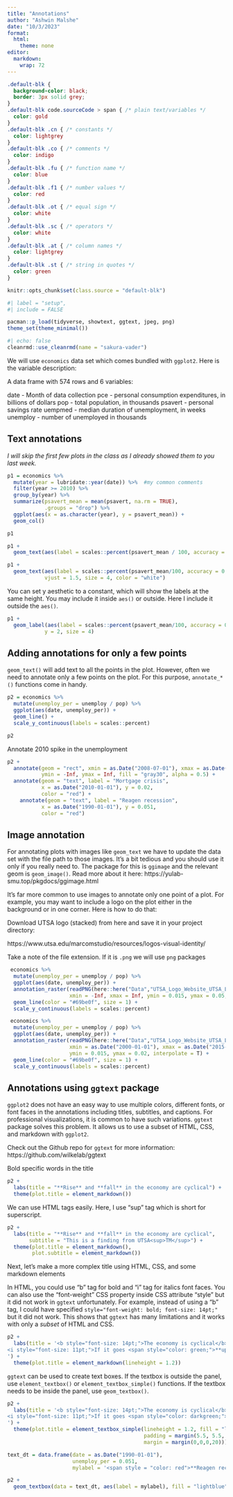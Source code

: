 ```yaml
---
title: "Annotations"
author: "Ashwin Malshe"
date: "10/3/2023"
format:
  html: 
    theme: none
editor: 
  markdown: 
    wrap: 72
---
```



```css
.default-blk {
  background-color: black;
  border: 3px solid grey;
}
.default-blk code.sourceCode > span { /* plain text/variables */
  color: gold
}
.default-blk .cn { /* constants */
  color: lightgrey
}
.default-blk .co { /* comments */
  color: indigo
}
.default-blk .fu { /* function name */
  color: blue
}
.default-blk .f1 { /* number values */
  color: red
}
.default-blk .ot { /* equal sign */
  color: white
}
.default-blk .sc { /* operators */
  color: white
}
.default-blk .at { /* column names */
  color: lightgrey
}
.default-blk .st { /* string in quotes */
  color: green
}
```

```r
knitr::opts_chunk$set(class.source = "default-blk")
```


```r
#| label = "setup",
#| include = FALSE

pacman::p_load(tidyverse, showtext, ggtext, jpeg, png)
theme_set(theme_minimal())
```

```r
#| echo: false
cleanrmd::use_cleanrmd(name = "sakura-vader")
```

We will use `economics` data set which comes bundled with `ggplot2`.
Here is the variable description:

A data frame with 574 rows and 6 variables:

date - Month of data collection pce - personal consumption expenditures,
in billions of dollars pop - total population, in thousands psavert -
personal savings rate uempmed - median duration of unemployment, in
weeks unemploy - number of unemployed in thousands

## Text annotations

*I will skip the first few plots in the class as I already showed them
to you last week.*

```r
p1 = economics %>% 
  mutate(year = lubridate::year(date)) %>%  #my common comments
  filter(year >= 2010) %>% 
  group_by(year) %>% 
  summarize(psavert_mean = mean(psavert, na.rm = TRUE),
            .groups = "drop") %>% 
  ggplot(aes(x = as.character(year), y = psavert_mean)) +
  geom_col()

p1
```

```r
p1 +
  geom_text(aes(label = scales::percent(psavert_mean / 100, accuracy = 0.01)))
```

```r
p1 +
  geom_text(aes(label = scales::percent(psavert_mean/100, accuracy = 0.01)),
            vjust = 1.5, size = 4, color = "white")
```

You can set y aesthetic to a constant, which will show the labels at the
same height. You may include it inside `aes()` or outside. Here I
include it outside the `aes()`.

```r
p1 +
  geom_label(aes(label = scales::percent(psavert_mean/100, accuracy = 0.01)), 
            y = 2, size = 4)
```

## Adding annotations for only a few points

`geom_text()` will add text to all the points in the plot. However,
often we need to annotate only a few points on the plot. For this
purpose, `annotate_*()` functions come in handy.

```r
p2 = economics %>% 
  mutate(unemploy_per = unemploy / pop) %>% 
  ggplot(aes(date, unemploy_per)) +
  geom_line() +
  scale_y_continuous(labels = scales::percent)

p2
```

Annotate 2010 spike in the unemployment

```r
p2 +
  annotate(geom = "rect", xmin = as.Date("2008-07-01"), xmax = as.Date("2010-07-01"),
           ymin = -Inf, ymax = Inf, fill = "gray30", alpha = 0.5) +
  annotate(geom = "text", label = "Mortgage crisis", 
           x = as.Date("2010-01-01"), y = 0.02,
           color = "red") +
    annotate(geom = "text", label = "Reagen recession", 
           x = as.Date("1990-01-01"), y = 0.051,
           color = "red") 
```

## Image annotation

For annotating plots with images like `geom_text` we have to update the
data set with the file path to those images. It's a bit tedious and you
should use it only if you really need to. The package for this is
`ggimage` and the relevant geom is `geom_image()`. Read more about it
here: https://yulab-smu.top/pkgdocs/ggimage.html

It's far more common to use images to annotate only one point of a plot.
For example, you may want to include a logo on the plot either in the
background or in one corner. Here is how to do that:

Download UTSA logo (stacked) from here and save it in your project
directory:

https://www.utsa.edu/marcomstudio/resources/logos-visual-identity/

Take a note of the file extension. If it is `.png` we will use `png`
packages

```r
 economics %>% 
  mutate(unemploy_per = unemploy / pop) %>% 
  ggplot(aes(date, unemploy_per)) +
  annotation_raster(readPNG(here::here("Data","UTSA_Logo_Website_UTSA_Logo_Stacked_Center.png")),
                    xmin = -Inf, xmax = Inf, ymin = 0.015, ymax = 0.05, interpolate = T) +
  geom_line(color = "#69be0f", size = 1) +
  scale_y_continuous(labels = scales::percent)

```

```r
 economics %>% 
  mutate(unemploy_per = unemploy / pop) %>% 
  ggplot(aes(date, unemploy_per)) +
  annotation_raster(readPNG(here::here("Data","UTSA_Logo_Website_UTSA_Logo_Stacked_Center.png")),
                    xmin = as.Date("2000-01-01"), xmax = as.Date("2015-01-01"), 
                    ymin = 0.015, ymax = 0.02, interpolate = T) +
  geom_line(color = "#69be0f", size = 1) +
  scale_y_continuous(labels = scales::percent)

```

## Annotations using `ggtext` package

`ggplot2` does not have an easy way to use multiple colors, different
fonts, or font faces in the annotations including titles, subtitles, and
captions. For professional visualizations, it is common to have such
variations. `ggtext` package solves this problem. It allows us to use a
subset of HTML, CSS, and markdown with `ggplot2`.

Check out the Github repo for `ggtext` for more information:
https://github.com/wilkelab/ggtext

Bold specific words in the title

```r
p2 +
  labs(title = "**Rise** and **fall** in the economy are cyclical") +
  theme(plot.title = element_markdown())

```

We can use HTML tags easily. Here, I use "sup" tag which is short for
superscript.

```r
p2 +
  labs(title = "**Rise** and **fall** in the economy are cyclical",
       subtitle = "This is a finding from UTSA<sup>TM</sup>") +
  theme(plot.title = element_markdown(),
        plot.subtitle = element_markdown())
```

Next, let's make a more complex title using HTML, CSS, and some markdown
elements

In HTML, you could use "b" tag for bold and "i" tag for italics font
faces. You can also use the "font-weight" CSS property inside CSS
attribute "style" but it did not work in `ggtext` unfortunately. For
example, instead of using a "b" tag, I could have specified
`style="font-weight: bold; font-size: 14pt;"` but it did not work. This
shows that `ggtext` has many limitations and it works with only a
*subset* of HTML and CSS.

```r
p2 +
  labs(title = '<b style="font-size: 14pt;">The economy is cyclical</b><br>
<i style="font-size: 11pt;">If it goes <span style="color: green;">**up**</span>, it is almost certain that it will come <span style="color: red;">**down**</span></i>
') +
  theme(plot.title = element_markdown(lineheight = 1.2))
```

`ggtext` can be used to create text boxes. If the textbox is outside the
panel, use `element_textbox()` or `element_textbox_simple()` functions.
If the textbox needs to be inside the panel, use `geom_textbox()`.

```r
p2 +
  labs(title = '<b style="font-size: 14pt;">The economy is cyclical</b><br>
<i style="font-size: 11pt;">If it goes <span style="color: darkgreen;">**up**</span>, it is almost certain that it will come <span style="color: red;">**down**</span></i>
') +
  theme(plot.title = element_textbox_simple(lineheight = 1.2, fill = "lightsteelblue1",
                                            padding = margin(5.5, 5.5, 5.5, 5.5),
                                            margin = margin(0,0,0,20)))
```

```r

text_dt = data.frame(date = as.Date("1990-01-01"), 
                     unemploy_per = 0.051, 
                     mylabel = '<span style = "color: red">**Reagen recession** </span>')

p2 +
  geom_textbox(data = text_dt, aes(label = mylabel), fill = "lightblue")

```
